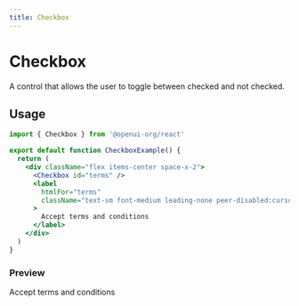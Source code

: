```yaml
---
title: Checkbox
---
```



# Checkbox

A control that allows the user to toggle between checked and not checked.

## Usage

```jsx
import { Checkbox } from '@openui-org/react'

export default function CheckboxExample() {
  return (
    <div className="flex items-center space-x-2">
      <Checkbox id="terms" />
      <label
        htmlFor="terms"
        className="text-sm font-medium leading-none peer-disabled:cursor-not-allowed peer-disabled:opacity-70"
      >
        Accept terms and conditions
      </label>
    </div>
  )
}
```

### Preview

<Preview>

<div className="flex items-center space-x-2">
  <Checkbox id="terms" />
  <label
    htmlFor="terms"
    className="text-sm font-medium leading-none peer-disabled:cursor-not-allowed peer-disabled:opacity-70"
  >
    Accept terms and conditions
  </label>
</div>

</Preview>
